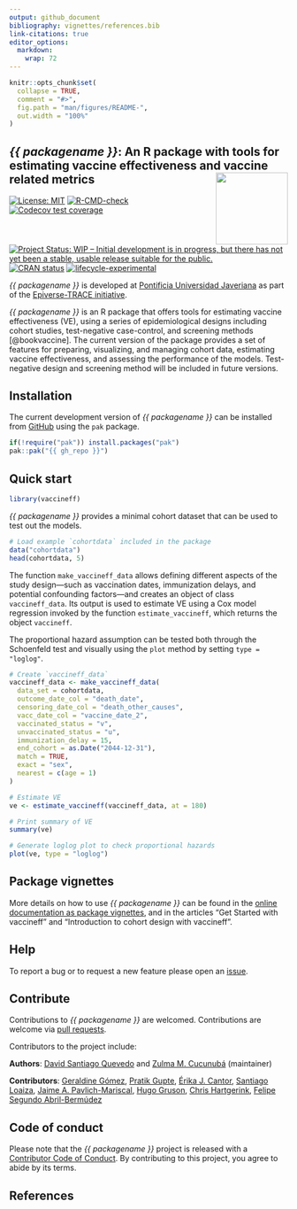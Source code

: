 ```yaml
---
output: github_document
bibliography: vignettes/references.bib
link-citations: true
editor_options: 
  markdown: 
    wrap: 72
---
```


```r
knitr::opts_chunk$set(
  collapse = TRUE,
  comment = "#>",
  fig.path = "man/figures/README-",
  out.width = "100%"
)
```

## *{{ packagename }}*: An R package with tools for estimating vaccine effectiveness and vaccine related metrics <img src="man/figures/logo.png" align="right" width="130"/>

<!-- badges: start -->

[![License: MIT](https://img.shields.io/badge/License-MIT-yellow.svg)](https://opensource.org/license/mit/)
[![R-CMD-check](https://github.com/{{ gh_repo }}/actions/workflows/R-CMD-check.yaml/badge.svg)](https://github.com/{{ gh_repo }}/actions/workflows/R-CMD-check.yaml)
[![Codecov test coverage](https://codecov.io/gh/{{ gh_repo }}/branch/main/graph/badge.svg)](https://app.codecov.io/gh/{{ gh_repo }}?branch=main)
[![Project Status: WIP – Initial development is in progress, but there has not yet been a stable, usable release suitable for the public.](https://www.repostatus.org/badges/latest/wip.svg)](https://www.repostatus.org/#wip)
[![CRAN status](https://www.r-pkg.org/badges/version/{{ packagename }})](https://CRAN.R-project.org/package={{ packagename }})
[![lifecycle-experimental](https://raw.githubusercontent.com/reconverse/reconverse.github.io/master/images/badge-experimental.svg)](https://www.reconverse.org/lifecycle.html#concept)

<!-- badges: end -->

*{{ packagename }}* is developed at [Pontificia Universidad Javeriana](https://www.javeriana.edu.co/inicio) as part of the
[Epiverse-TRACE initiative](https://data.org/initiatives/epiverse/).

*{{ packagename }}* is an R package that offers tools for estimating vaccine effectiveness (VE), using a series of epidemiological designs including cohort studies, test-negative case-control, and screening methods [@bookvaccine]. The current version of the package provides a set of features for preparing, visualizing, and managing cohort data, estimating vaccine effectiveness, and assessing the performance of the models. Test-negative design and screening method will be included in future versions.

## Installation

The current development version of _{{ packagename }}_ can be installed from [GitHub](https://github.com/) using the `pak` package.

```r
if(!require("pak")) install.packages("pak")
pak::pak("{{ gh_repo }}")
```

## Quick start

```r
library(vaccineff)
```

*{{ packagename }}* provides a minimal cohort dataset that can be used to test out the models.

```r
# Load example `cohortdata` included in the package
data("cohortdata")
head(cohortdata, 5)
```
The function `make_vaccineff_data` allows defining different aspects of the study design—such as vaccination dates, immunization delays, and potential confounding factors—and creates an object of class `vaccineff_data`. Its output is used to estimate VE using a Cox model regression invoked by the function `estimate_vaccineff`, which returns the object `vaccineff`.

The proportional hazard assumption can be tested both through the Schoenfeld test and visually using the `plot` method by setting `type = "loglog"`.

```r
# Create `vaccineff_data`
vaccineff_data <- make_vaccineff_data(
  data_set = cohortdata,
  outcome_date_col = "death_date",
  censoring_date_col = "death_other_causes",
  vacc_date_col = "vaccine_date_2",
  vaccinated_status = "v",
  unvaccinated_status = "u",
  immunization_delay = 15,
  end_cohort = as.Date("2044-12-31"),
  match = TRUE,
  exact = "sex",
  nearest = c(age = 1)
)

# Estimate VE
ve <- estimate_vaccineff(vaccineff_data, at = 180)

# Print summary of VE
summary(ve)

# Generate loglog plot to check proportional hazards
plot(ve, type = "loglog")
```

## Package vignettes

More details on how to use _{{ packagename }}_ can be found in the [online documentation as package vignettes](https://epiverse-trace.github.io/{{ packagename }}/), and in the articles "Get Started with vaccineff" and "Introduction to cohort design with vaccineff".

## Help

To report a bug or to request a new feature please open an [issue](https://github.com/{{ gh_repo }}/issues/new/choose).

## Contribute 

Contributions to _{{ packagename }}_ are welcomed. Contributions are welcome via [pull
requests](https://github.com/%7B%7B%20gh_repo%20%7D%7D/pulls).

Contributors to the project include:

**Authors**: [David Santiago Quevedo](https://github.com/davidsantiagoquevedo) and [Zulma M. Cucunubá](https://github.com/zmcucunuba) (maintainer)

**Contributors**:
[Geraldine Gómez](https://github.com/GeraldineGomez), [Pratik Gupte](https://github.com/pratikunterwegs), [Érika J. Cantor](https://github.com/ErikaCantor), [Santiago Loaiza](https://github.com/santilo9513), [Jaime A. Pavlich-Mariscal](https://github.com/jpavlich), [Hugo Gruson](https://github.com/Bisaloo), [Chris Hartgerink](https://github.com/chartgerink), [Felipe Segundo Abril-Bermúdez](https://github.com/fsabrilb)


## Code of conduct

Please note that the _{{ packagename }}_ project is released with a [Contributor Code of Conduct](https://github.com/epiverse-trace/.github/blob/main/CODE_OF_CONDUCT.md). By contributing to this project, you agree to abide by its terms.

## References
